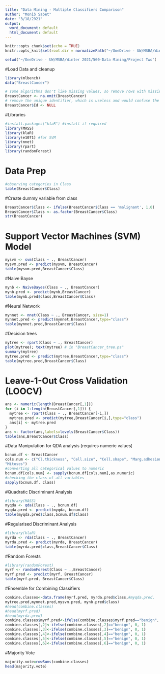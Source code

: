 ```yaml
---
title: "Data Mining - Multiple Classifiers Comparison"
author: "Monib Sabet"
date: "3/18/2021"
output:
  word_document: default
  html_document: default
---
```


```r
knitr::opts_chunk$set(echo = TRUE)
knitr::opts_knit$set(root.dir = normalizePath("~/OneDrive - UW/MSBA/Winter 2021/560-Data Mining/Project Two"))

setwd("~/OneDrive - UW/MSBA/Winter 2021/560-Data Mining/Project Two")
```

#Load Data and cleanup 
```r
library(mlbench)
data("BreastCancer")

# some algorithms don't like missing values, so remove rows with missing values
BreastCancer <- na.omit(BreastCancer) 
# remove the unique identifier, which is useless and would confuse the machine learning algorithms
BreastCancer$Id <- NULL 
```

#Libraries
```r
#install.packages("klaR") #install if required 
library(MASS)
library(klaR)
library(e1071) #for SVM
library(nnet)
library(rpart)
library(randomForest)
```


# Data Prep
```r
#observing categories in Class
table(BreastCancer$Class)
```

#Create dummy variable from class
```r
BreastCancer$Class <- ifelse(BreastCancer$Class == 'malignant', 1,0)
BreastCancer$Class <- as.factor(BreastCancer$Class)
str(BreastCancer)
```


# Support Vector Machines  (SVM) Model
```r
mysvm <- svm(Class ~ ., BreastCancer)
mysvm.pred <- predict(mysvm, BreastCancer)
table(mysvm.pred,BreastCancer$Class)
```


#Naive Bayse
```r
mynb <- NaiveBayes(Class ~ ., BreastCancer)
mynb.pred <- predict(mynb,BreastCancer)
table(mynb.pred$class,BreastCancer$Class)
```

#Neural Network
```r
mynnet <- nnet(Class ~ ., BreastCancer, size=1)
mynnet.pred <- predict(mynnet,BreastCancer,type="class")
table(mynnet.pred,BreastCancer$Class)
```


#Decision trees
```r
mytree <- rpart(Class ~ ., BreastCancer)
plot(mytree); text(mytree) # in "BreastCancer_tree.ps"
summary(mytree)
mytree.pred <- predict(mytree,BreastCancer,type="class")
table(mytree.pred,BreastCancer$Class)
```


# Leave-1-Out Cross Validation (LOOCV)
```r
ans <- numeric(length(BreastCancer[,1]))
for (i in 1:length(BreastCancer[,1])) {
  mytree <- rpart(Class ~ ., BreastCancer[-i,])
  mytree.pred <- predict(mytree,BreastCancer[i,],type="class")
  ans[i] <- mytree.pred
}
ans <- factor(ans,labels=levels(BreastCancer$Class))
table(ans,BreastCancer$Class)
```

#Data Manipulation for QDA analysis (requires numeric values)
```r
bcnum.df <- BreastCancer
cols.num <- c("Cl.thickness", "Cell.size", "Cell.shape", "Marg.adhesion", "Epith.c.size", "Bare.nuclei", "Bl.cromatin", "Normal.nucleoli", 
"Mitoses")
#converting all categorical values to numeric
bcnum.df[cols.num] <- sapply(bcnum.df[cols.num],as.numeric)
#checking the class of all variables
sapply(bcnum.df, class)
```


#Quadratic Discriminant Analysis
```r
#library(MASS)
myqda <- qda(Class ~ ., bcnum.df)
myqda.pred <- predict(myqda, bcnum.df)
table(myqda.pred$class,bcnum.df$Class)

```



#Regularised Discriminant Analysis
```r
#library(klaR)
myrda <- rda(Class ~ ., BreastCancer)
myrda.pred <- predict(myrda, BreastCancer)
table(myrda.pred$class,BreastCancer$Class)
```


#Random Forests
```r
#library(randomForest)
myrf <- randomForest(Class ~ .,BreastCancer)
myrf.pred <- predict(myrf, BreastCancer)
table(myrf.pred, BreastCancer$Class)

```

#Ensemble for Combining Classifiers
```r
combine.classes<-data.frame(myrf.pred, myrda.pred$class,#myqda.pred,
mytree.pred,mynnet.pred,mysvm.pred, mynb.pred$class)
#head(combine.classes)
#head(myrf.pred)
#head(myrda.pred)
combine.classes$myrf.pred<-ifelse(combine.classes$myrf.pred=="benign", 0, 1)
combine.classes[,2]<-ifelse(combine.classes[,2]=="benign", 0, 1)
combine.classes[,3]<-ifelse(combine.classes[,3]=="benign", 0, 1)
combine.classes[,4]<-ifelse(combine.classes[,4]=="benign", 0, 1)
combine.classes[,5]<-ifelse(combine.classes[,5]=="benign", 0, 1)
combine.classes[,6]<-ifelse(combine.classes[,6]=="benign", 0, 1)

```

#Majority Vote
```r
majority.vote=rowSums(combine.classes)
head(majority.vote)
```



